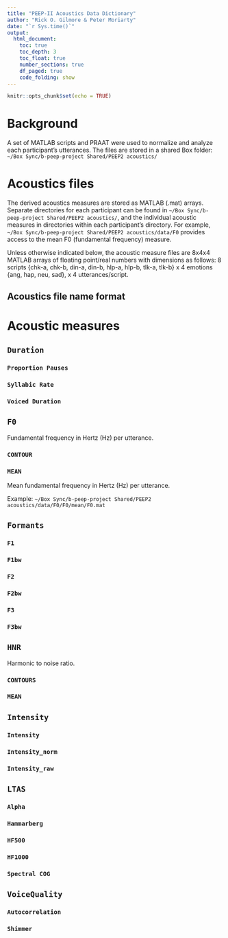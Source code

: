 ```yaml
---
title: "PEEP-II Acoustics Data Dictionary"
author: "Rick O. Gilmore & Peter Moriarty"
date: "`r Sys.time()`"
output: 
  html_document:
    toc: true
    toc_depth: 3
    toc_float: true
    number_sections: true
    df_paged: true
    code_folding: show
---
```


```r
knitr::opts_chunk$set(echo = TRUE)
```

# Background

A set of MATLAB scripts and PRAAT were used to normalize and analyze each participant's utterances.
The files are stored in a shared Box folder: `~/Box Sync/b-peep-project Shared/PEEP2 acoustics/`

# Acoustics files

The derived acoustics measures are stored as MATLAB (.mat) arrays.
Separate directories for each participant can be found in `~/Box Sync/b-peep-project Shared/PEEP2 acoustics/`, and the individual acoustic measures in directories within each participant's directory.
For example, `~/Box Sync/b-peep-project Shared/PEEP2 acoustics/data/F0` provides access to the mean F0 (fundamental frequency) measure.

Unless otherwise indicated below, the acoustic measure files are 8x4x4 MATLAB arrays of floating point/real numbers with dimensions as follows: 8 scripts \{chk-a, chk-b, din-a, din-b, hlp-a, hlp-b, tlk-a, tlk-b\} x 4 emotions \{ang, hap, neu, sad\}, x 4 utterances/script.

## Acoustics file name format

# Acoustic measures

## `Duration`

### `Proportion Pauses`

### `Syllabic Rate`

### `Voiced Duration`

## `F0`

Fundamental frequency in Hertz (Hz) per utterance.

### `CONTOUR`

### `MEAN`

Mean fundamental frequency in Hertz (Hz) per utterance.

Example: `~/Box Sync/b-peep-project Shared/PEEP2 acoustics/data/F0/F0/mean/F0.mat`

## `Formants`

### `F1`

### `F1bw`

### `F2`

### `F2bw`

### `F3`

### `F3bw`

## `HNR`

Harmonic to noise ratio.

### `CONTOURS`

### `MEAN`

## `Intensity`

### `Intensity`

### `Intensity_norm`

### `Intensity_raw`

## `LTAS`

### `Alpha`

### `Hammarberg`

### `HF500`

### `HF1000`

### `Spectral COG`

## `VoiceQuality`

### `Autocorrelation`

### `Shimmer`
